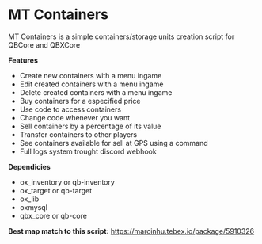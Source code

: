 # MT Containers
MT Containers is a simple containers/storage units creation script for QBCore and QBXCore

**Features**
- Create new containers with a menu ingame
- Edit created containers with a menu ingame
- Delete created containers with a menu ingame
- Buy containers for a especified price
- Use code to access containers
- Change code whenever you want
- Sell containers by a percentage of its value
- Transfer containers to other players
- See containers available for sell at GPS using a command
- Full logs system trought discord webhook

**Dependicies**
- ox_inventory or qb-inventory
- ox_target or qb-target
- ox_lib
- oxmysql
- qbx_core or qb-core

**Best map match to this script:** https://marcinhu.tebex.io/package/5910326